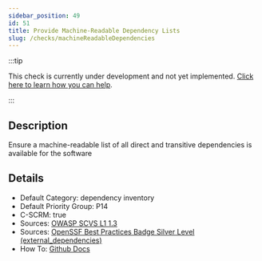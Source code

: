 ```yaml
---
sidebar_position: 49
id: 51
title: Provide Machine-Readable Dependency Lists
slug: /checks/machineReadableDependencies
---
```


<!-- BANNER:START -->
:::tip

This check is currently under development and not yet implemented. [Click here to learn how you can help](/contribute).

:::
<!-- BANNER:END -->

<!-- DESCRIPTION:START -->
## Description
Ensure a machine-readable list of all direct and transitive dependencies is available for the software
<!-- DESCRIPTION:END -->

<!-- DETAILS:START -->
## Details
- Default Category: dependency inventory
- Default Priority Group: P14
- C-SCRM: true
- Sources: [OWASP SCVS L1 1.3](https://scvs.owasp.org/scvs/v1-inventory/#verification-requirements)
- Sources: [OpenSSF Best Practices Badge Silver Level (external_dependencies)](https://www.bestpractices.dev/en/criteria?details=true&rationale=true#1.external_dependencies://scvs.owasp.org/scvs/v1-inventory/#verification-requirements)
- How To: [Github Docs](https://docs.github.com/en/code-security/supply-chain-security/understanding-your-software-supply-chain/about-supply-chain-security#what-is-the-dependency-graph)

<!-- DETAILS:END -->
